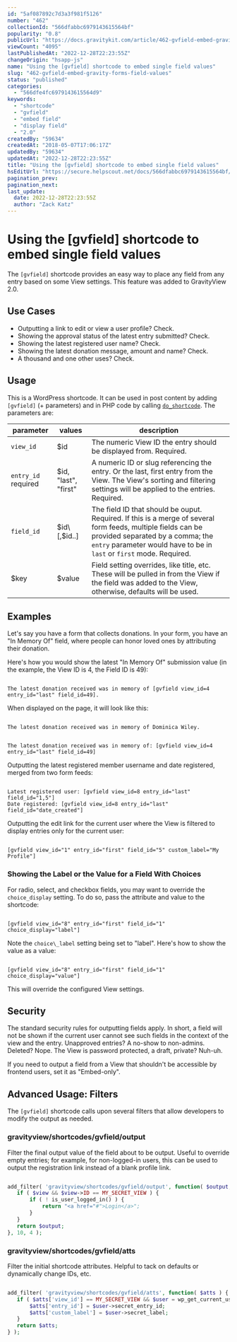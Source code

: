 ```yaml
---
id: "5af087892c7d3a3f981f5126"
number: "462"
collectionId: "566dfabbc6979143615564bf"
popularity: "0.8"
publicUrl: "https://docs.gravitykit.com/article/462-gvfield-embed-gravity-forms-field-values"
viewCount: "4095"
lastPublishedAt: "2022-12-28T22:23:55Z"
changeOrigin: "hsapp-js"
name: "Using the [gvfield] shortcode to embed single field values"
slug: "462-gvfield-embed-gravity-forms-field-values"
status: "published"
categories: 
  - "566dfe4fc6979143615564d9"
keywords: 
  - "shortcode"
  - "gvfield"
  - "embed field"
  - "display field"
  - "2.0"
createdBy: "59634"
createdAt: "2018-05-07T17:06:17Z"
updatedBy: "59634"
updatedAt: "2022-12-28T22:23:55Z"
title: "Using the [gvfield] shortcode to embed single field values"
hsEditUrl: "https://secure.helpscout.net/docs/566dfabbc6979143615564bf/article/5af087892c7d3a3f981f5126"
pagination_prev: 
pagination_next: 
last_update:
  date: 2022-12-28T22:23:55Z
  author: "Zack Katz"
---
```


# Using the [gvfield] shortcode to embed single field values

The `[gvfield]` shortcode provides an easy way to place any field from any entry based on some View settings. This feature was added to GravityView 2.0.

##  [](#use-cases)Use Cases

- Outputting a link to edit or view a user profile? Check.
- Showing the approval status of the latest entry submitted? Check.
- Showing the latest registered user name? Check.
- Showing the latest donation message, amount and name? Check.
- A thousand and one other uses? Check.

##  [](#usage)Usage

This is a WordPress shortcode. It can be used in post content by adding `[gvfield]` (+ parameters) and in PHP code by calling [`do_shortcode`](https://developer.wordpress.org/reference/functions/do_shortcode/). The parameters are:

| parameter | values | description |
|---|---|---|
| `view_id` | $id | The numeric View ID the entry should be displayed from. Required. |
| `entry_id` required | $id, "last", "first" | A numeric ID or slug referencing the entry. Or the last, first entry from the View. The View's sorting and filtering settings will be applied to the entries. Required. |
| `field_id` | $id\[,$id..\] | The field ID that should be ouput. Required. If this is a merge of several form feeds, multiple fields can be provided separated by a comma; the `entry` parameter would have to be in `last` or `first` mode. Required. |
| $key | $value | Field setting overrides, like title, etc. These will be pulled in from the View if the field was added to the View, otherwise, defaults will be used. |

##  [](#examples)Examples

Let's say you have a form that collects donations. In your form, you have an "In Memory Of" field, where people can honor loved ones by attributing their donation.

Here's how you would show the latest "In Memory Of" submission value (in the example, the View ID is 4, the Field ID is 49):

```

The latest donation received was in memory of [gvfield view_id=4 entry_id="last" field_id=49].
```

When displayed on the page, it will look like this:

```

The latest donation received was in memory of Dominica Wiley.
```

```

The latest donation received was in memory of: [gvfield view_id=4 entry_id="last" field_id=49]
```

Outputting the latest registered member username and date registered, merged from two form feeds:

```

Latest registered user: [gvfield view_id=8 entry_id="last" field_id="1,5"]
Date registered: [gvfield view_id=8 entry_id="last" field_id="date_created"]
```

Outputting the edit link for the current user where the View is filtered to display entries only for the current user:

```

[gvfield view_id="1" entry_id="first" field_id="5" custom_label="My Profile"]
```

### [](#choice_display)Showing the Label or the Value for a Field With Choices

For radio, select, and checkbox fields, you may want to override the `choice_display` setting. To do so, pass the attribute and value to the shortcode:

```

[gvfield view_id="8" entry_id="first" field_id="1" choice_display="label"]
```

Note the `choice\_label` setting being set to "label". Here's how to show the value as a value:

```

[gvfield view_id="8" entry_id="first" field_id="1" choice_display="value"]
```

This will override the configured View settings.

##  [](#security)Security

The standard security rules for outputting fields apply. In short, a field will not be shown if the current user cannot see such fields in the context of the view and the entry. Unapproved entries? A no-show to non-admins. Deleted? Nope. The View is password protected, a draft, private? Nuh-uh.

If you need to output a field from a View that shouldn't be accessible by frontend users, set it as "Embed-only".

##  [](#advanced-usage-filters)Advanced Usage: Filters

The `[gvfield]` shortcode calls upon several filters that allow developers to modify the output as needed.

###  [](#gravityviewshortcodesgvfieldoutput)gravityview/shortcodes/gvfield/output

Filter the final output value of the field about to be output. Useful to override empty entries; for example, for non-logged-in users, this can be used to output the registration link instead of a blank profile link.

```php

add_filter( 'gravityview/shortcodes/gvfield/output', function( $output, $view, $entry, $field ) {
   if ( $view && $view->ID == MY_SECRET_VIEW ) {
       if ( ! is_user_logged_in() ) {
           return "<a href="#">Login</a>";
       }
   }
   return $output;
}, 10, 4 );
```

### [](#gravityviewshortcodesgvfieldatts)gravityview/shortcodes/gvfield/atts

Filter the initial shortcode attributes. Helpful to tack on defaults or dynamically change IDs, etc.

```php

add_filter( 'gravityview/shortcodes/gvfield/atts', function( $atts ) {
   if ( $atts['view_id'] == MY_SECRET_VIEW && $user = wp_get_current_user() ) {
       $atts['entry_id'] = $user->secret_entry_id;
       $atts['custom_label'] = $user->secret_label;
   }
   return $atts;
} );
```